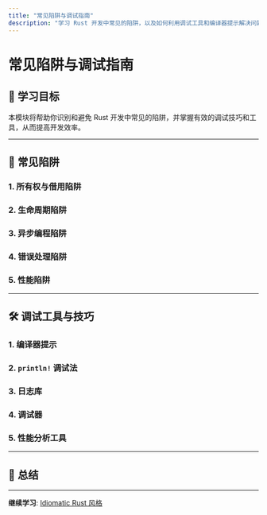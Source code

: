 ```yaml
---
title: "常见陷阱与调试指南"
description: "学习 Rust 开发中常见的陷阱，以及如何利用调试工具和编译器提示解决问题"
---
```


# 常见陷阱与调试指南

## 📖 学习目标

本模块将帮助你识别和避免 Rust 开发中常见的陷阱，并掌握有效的调试技巧和工具，从而提高开发效率。

---

## 🎯 常见陷阱

### 1. 所有权与借用陷阱

### 2. 生命周期陷阱

### 3. 异步编程陷阱

### 4. 错误处理陷阱

### 5. 性能陷阱

---

## 🛠️ 调试工具与技巧

### 1. 编译器提示

### 2. `println!` 调试法

### 3. 日志库

### 4. 调试器

### 5. 性能分析工具

---

## 📝 总结

---

**继续学习**: [Idiomatic Rust 风格](./module-11-idiomatic-rust-style)